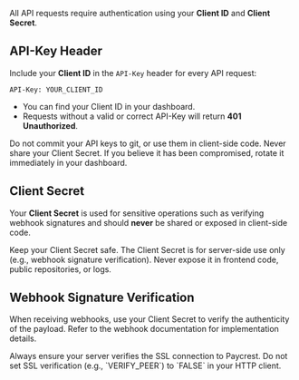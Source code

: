All API requests require authentication using your **Client ID** and **Client Secret**.

## API-Key Header

Include your **Client ID** in the `API-Key` header for every API request:

```http
API-Key: YOUR_CLIENT_ID
```

- You can find your Client ID in your dashboard.
- Requests without a valid or correct API-Key will return **401 Unauthorized**.

<Warning>
Do not commit your API keys to git, or use them in client-side code. Never share your Client Secret. If you believe it has been compromised, rotate it immediately in your dashboard.
</Warning>

## Client Secret

Your **Client Secret** is used for sensitive operations such as verifying webhook signatures and should **never** be shared or exposed in client-side code.

<Warning>
Keep your Client Secret safe. The Client Secret is for server-side use only (e.g., webhook signature verification). Never expose it in frontend code, public repositories, or logs.
</Warning>

## Webhook Signature Verification

When receiving webhooks, use your Client Secret to verify the authenticity of the payload. Refer to the webhook documentation for implementation details.

<Warning>
Always ensure your server verifies the SSL connection to Paycrest. Do not set SSL verification (e.g., `VERIFY_PEER`) to `FALSE` in your HTTP client.
</Warning> 